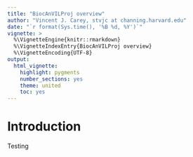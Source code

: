 ```yaml
---
title: "BiocAnVILProj overview"
author: "Vincent J. Carey, stvjc at channing.harvard.edu"
date: "`r format(Sys.time(), '%B %d, %Y')`"
vignette: >
  %\VignetteEngine{knitr::rmarkdown}
  %\VignetteIndexEntry{BiocAnVILProj overview}
  %\VignetteEncoding{UTF-8}
output:
  html_vignette:
    highlight: pygments
    number_sections: yes
    theme: united
    toc: yes
---
```


# Introduction

Testing

